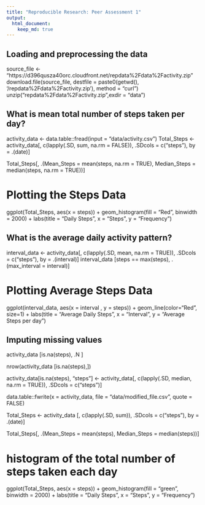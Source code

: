 ```yaml
---
title: "Reproducible Research: Peer Assessment 1"
output: 
  html_document:
    keep_md: true
---
```



## Loading and preprocessing the data

source_file <- "https://d396qusza40orc.cloudfront.net/repdata%2Fdata%2Factivity.zip"
download.file(source_file, destfile = paste0(getwd(), '/repdata%2Fdata%2Factivity.zip'), method = "curl")
unzip("repdata%2Fdata%2Factivity.zip",exdir = "data")

## What is mean total number of steps taken per day?

activity_data <-  data.table::fread(input = "data/activity.csv")
Total_Steps <- activity_data[, c(lapply(.SD, sum, na.rm = FALSE)), .SDcols = c("steps"), by = .(date)] 

Total_Steps[, .(Mean_Steps = mean(steps, na.rm = TRUE), Median_Steps = median(steps, na.rm = TRUE))]

# Plotting the Steps Data 
ggplot(Total_Steps, aes(x = steps)) +     geom_histogram(fill = "Red", binwidth = 2000) +     labs(title = "Daily Steps", x = "Steps", y = "Frequency")


## What is the average daily activity pattern?

interval_data <- activity_data[, c(lapply(.SD, mean, na.rm = TRUE)), .SDcols = c("steps"), by = .(interval)] 
interval_data [steps == max(steps), .(max_interval = interval)]

# Plotting Average Steps Data
ggplot(interval_data, aes(x = interval , y = steps)) + geom_line(color="Red", size=1) + labs(title = "Average Daily Steps", x = "Interval", y = "Average Steps per day")


## Imputing missing values

activity_data [is.na(steps), .N ]

nrow(activity_data [is.na(steps),])

activity_data[is.na(steps), "steps"] <- activity_data[, c(lapply(.SD, median, na.rm = TRUE)), .SDcols = c("steps")]

data.table::fwrite(x = activity_data, file = "data/modified_file.csv", quote = FALSE)

Total_Steps <- activity_data [, c(lapply(.SD, sum)), .SDcols = c("steps"), by = .(date)] 

Total_Steps[, .(Mean_Steps = mean(steps), Median_Steps = median(steps))]

#  histogram of the total number of steps taken each day 
ggplot(Total_Steps, aes(x = steps)) + geom_histogram(fill = "green", binwidth = 2000) + labs(title = "Daily Steps", x = "Steps", y = "Frequency")





